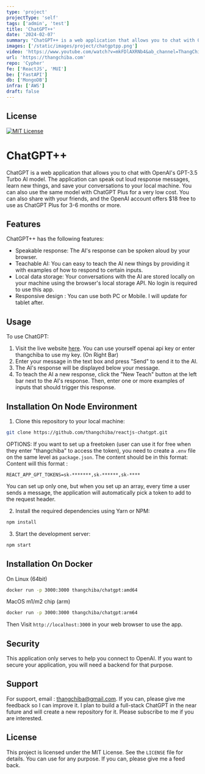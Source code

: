 ```yaml
---
type: 'project'
projectType: 'self'
tags: ['admin', 'test']
title: 'ChatGPT++'
date: '2024-02-07'
summary: "ChatGPT++ is a web application that allows you to chat with OpenAI's GPT-3.5 Turbo AI model. The application can speak out loud response messages, learn new things, and save your conversations to your local machine. You can also use the same model with ChatGPT Plus for a very low cost."
images: ['/static/images/project/chatgptpp.png']
video: 'https://www.youtube.com/watch?v=mkFDlAXRNb4&ab_channel=ThangChiba'
url: 'https://thangchiba.com'
repo: 'Cypher'
fe: ['ReactJS', 'MUI']
be: ['FastAPI']
db: ['MongoDB']
infra: ['AWS']
draft: false
---
```



## License
[![MIT License](https://img.shields.io/badge/License-MIT-green.svg)](https://choosealicense.com/licenses/mit/)

# ChatGPT++
ChatGPT is a web application that allows you to chat with OpenAI's GPT-3.5 Turbo AI model. The application can speak out loud response messages, learn new things, and save your conversations to your local machine. You can also use the same model with ChatGPT Plus for a very low cost. You can also share with your friends, and the OpenAI account offers $18 free to use as ChatGPT Plus for 3-6 months or more.

## Features
ChatGPT++ has the following features:
- Speakable response: The AI's response can be spoken aloud by your browser.
- Teachable AI: You can easy to teach the AI new things by providing it with examples of how to respond to certain inputs.
- Local data storage: Your conversations with the AI are stored locally on your machine using the browser's local storage API. No login is required to use this app.
- Responsive design : You can use both PC or Mobile. I will update for tablet after.

## Usage
To use ChatGPT:
1. Visit the live website [here](https://thangchiba.com/chatgpt). You can use yourself openai api key or enter thangchiba to use my key. (On Right Bar)
2. Enter your message in the text box and press "Send" to send it to the AI.
3. The AI's response will be displayed below your message.
4. To teach the AI a new response, click the "New Teach" button at the left bar next to the AI's response. Then, enter one or more examples of inputs that should trigger this response.

## Installation On Node Environment
1. Clone this repository to your local machine:
```bash
git clone https://github.com/thangchiba/reactjs-chatgpt.git
```
OPTIONS: If you want to set up a freetoken (user can use it for free when they enter "thangchiba" to access the token), you need to create a `.env` file on the same level as `package.json`. The content should be in this format:
Content will this format :
```
REACT_APP_GPT_TOKENS=sk-*******,sk-******,sk-****
```
You can set up only one, but when you set up an array, every time a user sends a message, the application will automatically pick a token to add to the request header.

2. Install the required dependencies using Yarn or NPM:
```bash
npm install
```

3. Start the development server:
```bash
npm start
```

## Installation On Docker
On Linux (64bit)
```bash
docker run -p 3000:3000 thangchiba/chatgpt:amd64
```
MacOS m1/m2 chip (arm)
```bash
docker run -p 3000:3000 thangchiba/chatgpt:arm64
```

Then Visit `http://localhost:3000` in your web browser to use the app.

## Security
This application only serves to help you connect to OpenAI. If you want to secure your application, you will need a backend for that purpose.

## Support

For support, email : thangchiba@gmail.com.
If you can, please give me feedback so I can improve it.
I plan to build a full-stack ChatGPT in the near future and will create a new repository for it.
Please subscribe to me if you are interested.

## License
This project is licensed under the MIT License. See the `LICENSE` file for details.
You can use for any purpose. If you can, please give me a feed back.
